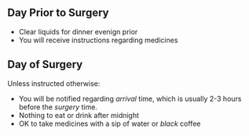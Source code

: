 ## Day Prior to Surgery

-   Clear liquids for dinner evenign prior
-   You will receive instructions regarding medicines

## Day of Surgery

Unless instructed otherwise:

-   You will be notified regarding *arrival* time, which is usually 2-3 hours before the *surgery* time.
-   Nothing to eat or drink after midnight
-   OK to take medicines with a sip of water or *black* coffee
